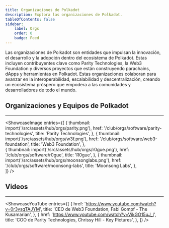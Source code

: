 ```yaml
---
title: Organizaciones de Polkadot
description: Explora las organizaciones de Polkadot.
tableOfContents: false
sidebar: 
    label: Orgs
    order: 0
    badge: Feed
---
```



Las organizaciones de Polkadot son entidades que impulsan la innovación, el desarrollo y la adopción dentro del ecosistema de Polkadot. Estas incluyen contribuyentes clave como Parity Technologies, la Web3 Foundation y diversos proyectos que están construyendo parachains, dApps y herramientas en Polkadot. Estas organizaciones colaboran para avanzar en la interoperabilidad, escalabilidad y descentralización, creando un ecosistema próspero que empodera a las comunidades y desarrolladores de todo el mundo.

## Organizaciones y Equipos de Polkadot
----------------
<ShowcaseImage
  entries={[
        {
      thumbnail: import('/src/assets/hub/orgs/parity.png'),
      href: '/club/orgs/software/parity-technologies',
      title: 'Parity Technologies',
    },
                     {
      thumbnail: import('/src/assets/hub/orgs/w3f.png'),
      href: '/club/orgs/software/web3-foundation',
      title: 'Web3 Foundation',
      },  
              {
      thumbnail: import('/src/assets/hub/orgs/r0gue.png'),
      href: '/club/orgs/software/r0gue',
      title: 'R0gue',
    },
                     {
      thumbnail: import('/src/assets/hub/orgs/moonsonglabs.png'),
      href: '/club/orgs/software/moonsong-labs',
      title: 'Moonsong Labs',
      },  
  ]}
/>



## Videos
----------------
<ShowcaseYouTube
  entries={[
    {
      href: 'https://www.youtube.com/watch?v=0r3vsqTAJYM',
      title: 'CEO de Web3 Foundation, Fabi Gompf - The Kusamarian',
    },
    {
      href: 'https://www.youtube.com/watch?v=VikGO15uJ_I',
      title: 'COO de Parity Technologies, Chrissy Hill - Key Pictures',
    },
  ]}
/>
